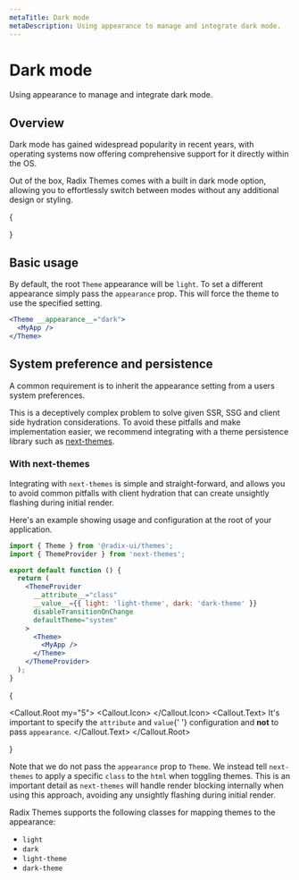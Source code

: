 ```yaml
---
metaTitle: Dark mode
metaDescription: Using appearance to manage and integrate dark mode.
---
```


# Dark mode

<Description>Using appearance to manage and integrate dark mode.</Description>

## Overview

Dark mode has gained widespread popularity in recent years, with operating systems now offering comprehensive support for it directly within the OS.

Out of the box, Radix Themes comes with a built in dark mode option, allowing you to effortlessly switch between modes without any additional design or styling.

{

<Box my="5">
  <ThemesDarkModeExample />
</Box>

}

## Basic usage

By default, the root `Theme` appearance will be `light`. To set a different appearance simply pass the `appearance` prop. This will force the theme to use the specified setting.

```jsx line=1
<Theme __appearance__="dark">
  <MyApp />
</Theme>
```

## System preference and persistence

A common requirement is to inherit the appearance setting from a users system preferences.

This is a deceptively complex problem to solve given SSR, SSG and client side hydration considerations. To avoid these pitfalls and make implementation easier, we recommend integrating with a theme persistence library such as [next-themes](https://github.com/pacocoursey/next-themes).

### With next-themes

Integrating with `next-themes` is simple and straight-forward, and allows you to avoid common pitfalls with client hydration that can create unsightly flashing during initial render.

Here's an example showing usage and configuration at the root of your application.

```jsx line=6
import { Theme } from '@radix-ui/themes';
import { ThemeProvider } from 'next-themes';

export default function () {
  return (
    <ThemeProvider
      __attribute__="class"
      __value__={{ light: 'light-theme', dark: 'dark-theme' }}
      disableTransitionOnChange
      defaultTheme="system"
    >
      <Theme>
        <MyApp />
      </Theme>
    </ThemeProvider>
  );
}
```

{

<Callout.Root my="5">
  <Callout.Icon>
    <InfoCircledIcon />
  </Callout.Icon>
  <Callout.Text>
    It's important to specify the <Code>attribute</Code> and <Code>value</Code>{' '}
    configuration and <Strong>not</Strong> to pass <Code>appearance</Code>.
  </Callout.Text>
</Callout.Root>

}

Note that we do not pass the `appearance` prop to `Theme`. We instead tell `next-themes` to apply a specific `class` to the `html` when toggling themes. This is an important detail as `next-themes` will handle render blocking internally when using this approach, avoiding any unsightly flashing during initial render.

Radix Themes supports the following classes for mapping themes to the appearance:

- `light`
- `dark`
- `light-theme`
- `dark-theme`
